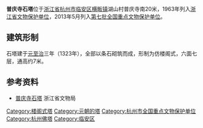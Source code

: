{{coord|format=dms|display=title}}
{{文物保护单位
| 级别 = 全国
| 图片 = Pagoda of Puqing Temple, 2020-01-05 16.jpg
| 图片大小 = 180px
| 名称 = 普庆寺石塔
| 编号 = 7-1003-3-301
| 分类 = 古建筑
| 时代 = [[元朝|元]]
| 所在 = [[浙江省|浙江省]][[杭州市|杭州市]][[临安区|临安区]]
| 登录 = 2013年3月
| Cat = 杭州市全国重点文物保护单位
}}
'''普庆寺石塔'''位于[[浙江省|浙江省]][[杭州市|杭州市]][[临安区|临安区]][[横畈镇|横畈镇]]湖山村普庆寺南20米，1963年列入[[浙江省文物保护单位|浙江省文物保护单位]]，2013年5月列入[[第七批全国重点文物保护单位|第七批全国重点文物保护单位]]。

==建筑形制==
石塔建于[[元朝|元]][[至治_(元英宗)|至治]]三年（1323年），全部以条石砌筑而成，形制为仿楼阁式，六面七层，通高约7米。

==参考资料==
*[https://web.archive.org/web/20160304203331/http://www.zjww.gov.cn/unit/2006-02-21/51494688.shtml 普庆寺石塔] 浙江省文物局
{{浙江全国重点文物保护单位}}
{{杭州旅游}}
{{Religion-buil-stub}}
{{全国重点文物保护单位小作品}}

[[Category:楼阁式塔|Category:楼阁式塔]]
[[Category:元朝的塔|Category:元朝的塔]]
[[Category:杭州市全国重点文物保护单位|Category:杭州市全国重点文物保护单位]]
[[Category:杭州佛塔|Category:杭州佛塔]]
[[Category:临安区|Category:临安区]]